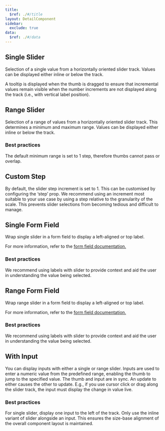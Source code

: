 ```yaml
---
title:
  $ref: ./#/title
layout: DetailComponent
sidebar:
  exclude: true
data:
  $ref: ./#/data
---
```


<LivePreviewControls>

<LivePreview componentName="slider" exampleName="Single">

## Single Slider

Selection of a single value from a horizontally oriented slider track. Values can be displayed either inline or below the track.

A tooltip is displayed when the thumb is dragged to ensure that incremental values remain visible when the number increments are not displayed along the track (i.e., with vertical label position).

</LivePreview>

<LivePreview componentName="slider" exampleName="Range">

## Range Slider

Selection of a range of values from a horizontally oriented slider track. This determines a minimum and maximum range. Values can be displayed either inline or below the track.

### Best practices

The default minimum range is set to 1 step, therefore thumbs cannot pass or overlap.

</LivePreview>

<LivePreview componentName="slider" exampleName="CustomStep">

## Custom Step

By default, the slider step increment is set to 1. This can be customised by configuring the ‘step’ prop. We recommend using an increment most suitable to your use case by using a step relative to the granularity of the scale. This prevents slider selections from becoming tedious and difficult to manage.

</LivePreview>

<LivePreview componentName="slider" exampleName="SingleFormField">

## Single Form Field

Wrap single slider in a form field to display a left-aligned or top label.

For more information, refer to the [form field documentation.](/salt/components/form-field/examples)

### Best practices

We recommend using labels with slider to provide context and aid the user in understanding the value being selected.

</LivePreview>

<LivePreview componentName="slider" exampleName="RangeFormField">

## Range Form Field

Wrap range slider in a form field to display a left-aligned or top label.

For more information, refer to the [form field documentation.](/salt/components/form-field/examples)

### Best practices

We recommend using labels with slider to provide context and aid the user in understanding the value being selected.

</LivePreview>

<LivePreview componentName="slider" exampleName="WithInput">

## With Input

You can display inputs with either a single or range slider. Inputs are used to enter a numeric value from the predefined range, enabling the thumb to jump to the specified value.
The thumb and input are in sync. An update to either causes the other to update. E.g., if you use cursor click or drag along the slider track, the input must display the change in value live.

### Best practices

For single slider, display one input to the left of the track.
Only use the inline variant of slider alongside an input. This ensures the size-base alignment of the overall component layout is maintained.

</LivePreview>

</LivePreviewControls>
